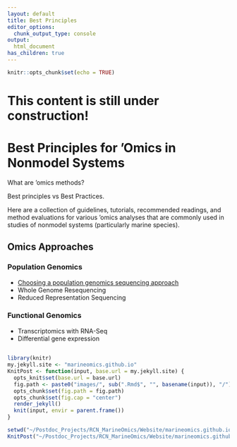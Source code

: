 ```yaml
---
layout: default
title: Best Principles
editor_options: 
  chunk_output_type: console
output:
  html_document
has_children: true
---
```


```r
knitr::opts_chunk$set(echo = TRUE)
```

# This content is still under construction!

# Best Principles for 'Omics in Nonmodel Systems  

What are 'omics methods?

Best principles vs Best Practices. 

Here are a collection of guidelines, tutorials, recommended readings, and method evaluations for various 'omics analyses that are commonly used in studies of nonmodel systems (particularly marine species). 

## Omics Approaches {.tabset .tabset-fade .tabset-pills}
### Population Genomics  

* [Choosing a population genomics sequencing approach](WGS_intro.md)  
* Whole Genome Resequencing  
* Reduced Representation Sequencing 

### Functional Genomics  

* Transcriptomics with RNA-Seq  
* Differential gene expression  

## {-}



```r
library(knitr)
my.jekyll.site <- "marineomics.github.io"
KnitPost <- function(input, base.url = my.jekyll.site) {
  opts_knit$set(base.url = base.url)
  fig.path <- paste0("images/", sub(".Rmd$", "", basename(input)), "/")
  opts_chunk$set(fig.path = fig.path)
  opts_chunk$set(fig.cap = "center")
  render_jekyll()
  knit(input, envir = parent.frame())
}

setwd("~/Postdoc_Projects/RCN_MarineOmics/Website/marineomics.github.io/guidelines")
KnitPost("~/Postdoc_Projects/RCN_MarineOmics/Website/marineomics.github.io/guidelines/guideline-intro.Rmd")

```
